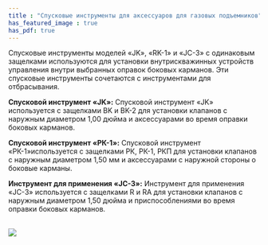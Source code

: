 ```yaml
---
title : "Спусковые инструменты для аксессуаров для газовых подъемников"
has_featured_image : true
has_pdf: true
---
```


Спусковые инструменты моделей «JK», «RK-1» и «JC-3» с одинаковым защелками используются для установки внутрискважинных устройств управления внутри выбранных оправок боковых карманов. Эти спусковые инструменты сочетаются с инструментами для отбрасывания.

**Спусковой инструмент «JK»:** Спусковой инструмент «JK» используется с защелками BK и BK-2 для установки клапанов с наружным диаметром 1,00 дюйма и аксессуарами во время оправки боковых карманов.

**Спусковой инструмент «РК-1»:** Спусковой инструмент «РК-1»используется с защелками РК, РК-1, РКП для установки клапанов с наружным диаметром 1,50 мм и аксессуарами с наружной стороны о боковые карманы.

**Инструмент для применения «JC-3»:** Инструмент для применения «JC-3» используется с защелками R и RA для установки клапанов с наружным диаметром 1,50 дюйма и приспособлениями во время оправки боковых карманов.

<br />
<Image src={image} />